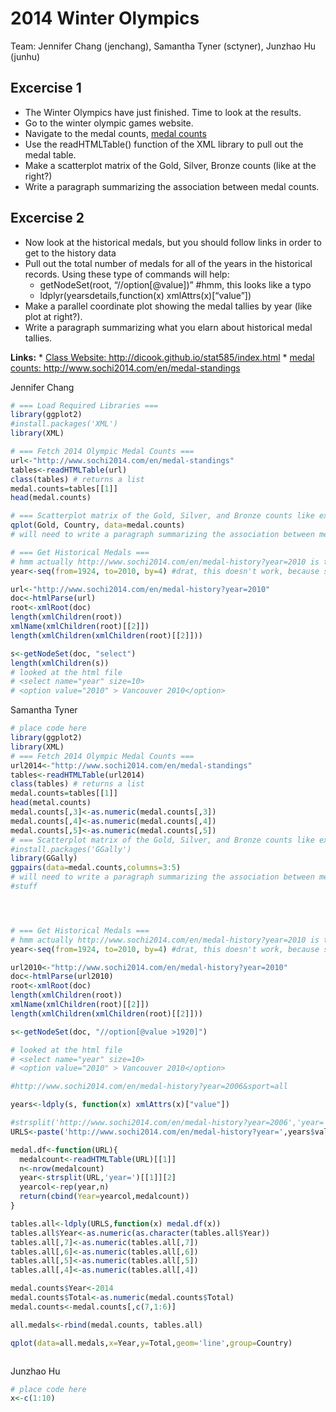 2014 Winter Olympics 
========================================================
Team: Jennifer Chang (jenchang), Samantha Tyner (sctyner), Junzhao Hu (junhu)

Excercise 1
-----------
* The Winter Olympics have just finished.  Time to look at the results.
* Go to the winter olympic games website.
* Navigate to the medal counts, [medal counts](http://www.sochi2014.com/en/medal-standings)
* Use the readHTMLTable() function of the XML library to pull out the medal table.
* Make a scatterplot matrix of the Gold, Silver, Bronze counts (like at the right?)
* Write a paragraph summarizing the association between medal counts.

Excercise 2
-----------
* Now look at the historical medals, but you should follow links in order to get to the history data
* Pull out the total number of medals for all of the years in the historical records.  Using these type of commands will help:
  * getNodeSet(root, "//option[@value])"  #hmm, this looks like a typo
  * ldplyr(yearsdetails,function(x) xmlAttrs(x)["value"])
* Make a parallel coordinate plot showing the medal tallies by year (like plot at right?).
* Write a paragraph summarizing what you elarn about historical medal tallies.

**Links:**
* [Class Website: http://dicook.github.io/stat585/index.html](http://dicook.github.io/stat585/index.html)
* [medal counts: http://www.sochi2014.com/en/medal-standings](http://www.sochi2014.com/en/medal-standings)

Jennifer Chang
```r
# === Load Required Libraries ===
library(ggplot2)
#install.packages('XML')
library(XML)

# === Fetch 2014 Olympic Medal Counts ===
url<-"http://www.sochi2014.com/en/medal-standings"
tables<-readHTMLTable(url)
class(tables) # returns a list
medal.counts=tables[[1]]
head(medal.counts)

# === Scatterplot matrix of the Gold, Silver, and Bronze counts like example? ===
qplot(Gold, Country, data=medal.counts)
# will need to write a paragraph summarizing the association between metal counts

# === Get Historical Medals ===
# hmm actually http://www.sochi2014.com/en/medal-history?year=2010 is this year
year<-seq(from=1924, to=2010, by=4) #drat, this doesn't work, because some of the years are missing on the website... Oh well.

url<-"http://www.sochi2014.com/en/medal-history?year=2010"
doc<-htmlParse(url)
root<-xmlRoot(doc)
length(xmlChildren(root))
xmlName(xmlChildren(root)[[2]])
length(xmlChildren(xmlChildren(root)[[2]]))

s<-getNodeSet(doc, "select")
length(xmlChildren(s))
# looked at the html file
# <select name="year" size=10>
# <option value="2010" > Vancouver 2010</option>

```

Samantha Tyner
```r
# place code here
library(ggplot2)
library(XML)
# === Fetch 2014 Olympic Medal Counts ===
url2014<-"http://www.sochi2014.com/en/medal-standings"
tables<-readHTMLTable(url2014)
class(tables) # returns a list
medal.counts=tables[[1]]
head(metal.counts)
medal.counts[,3]<-as.numeric(medal.counts[,3])
medal.counts[,4]<-as.numeric(medal.counts[,4])
medal.counts[,5]<-as.numeric(medal.counts[,5])
# === Scatterplot matrix of the Gold, Silver, and Bronze counts like example? ===
#install.packages('GGally')
library(GGally)
ggpairs(data=medal.counts,columns=3:5)
# will need to write a paragraph summarizing the association between metal counts
#stuff




# === Get Historical Medals ===
# hmm actually http://www.sochi2014.com/en/medal-history?year=2010 is this year
year<-seq(from=1924, to=2010, by=4) #drat, this doesn't work, because some of the years are missing on the website... Oh well.

url2010<-"http://www.sochi2014.com/en/medal-history?year=2010"
doc<-htmlParse(url2010)
root<-xmlRoot(doc)
length(xmlChildren(root))
xmlName(xmlChildren(root)[[2]])
length(xmlChildren(xmlChildren(root)[[2]]))

s<-getNodeSet(doc, "//option[@value >1920]")

# looked at the html file
# <select name="year" size=10>
# <option value="2010" > Vancouver 2010</option>

#http://www.sochi2014.com/en/medal-history?year=2006&sport=all

years<-ldply(s, function(x) xmlAttrs(x)["value"])

#strsplit('http://www.sochi2014.com/en/medal-history?year=2006','year=')[[1]][2]
URLS<-paste('http://www.sochi2014.com/en/medal-history?year=',years$value,sep='')

medal.df<-function(URL){
  medalcount<-readHTMLTable(URL)[[1]]
  n<-nrow(medalcount)
  year<-strsplit(URL,'year=')[[1]][2]
  yearcol<-rep(year,n)
  return(cbind(Year=yearcol,medalcount))
}

tables.all<-ldply(URLS,function(x) medal.df(x))
tables.all$Year<-as.numeric(as.character(tables.all$Year))
tables.all[,7]<-as.numeric(tables.all[,7])
tables.all[,6]<-as.numeric(tables.all[,6])
tables.all[,5]<-as.numeric(tables.all[,5])
tables.all[,4]<-as.numeric(tables.all[,4])

medal.counts$Year<-2014
medal.counts$Total<-as.numeric(medal.counts$Total)
medal.counts<-medal.counts[,c(7,1:6)]

all.medals<-rbind(medal.counts, tables.all)

qplot(data=all.medals,x=Year,y=Total,geom='line',group=Country)



```

Junzhao Hu
```r
# place code here
x<-c(1:10)
```

